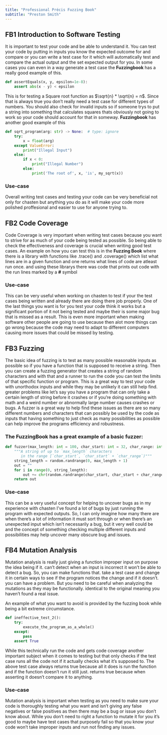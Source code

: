 ```yaml
---
title: "Professional Précis Fuzzing Book"
subtitle: "Preston Smith"
---
```


## **FB1** Introduction to Software Testing

It is important to test your code and be able to understand it. You can test your code by
putting in inputs you know the expected outcome for and compare or you can write a test
case for it which will automatically test and compare the actual output and the set expected
output for you. In some cases you can even in a way generate a test case the **Fuzzingbook**
has a really good example of this.

```python
def assertEquals(x, y, epsilon=1e-8):
    assert abs(x - y) < epsilon
```
This is for testing a Square root function as $\sqrt{n} * \sqrt{n} = n$.
Since that is always true you don't really need a test case for different types
of numbers. You should also check for invalid inputs so if someone trys to put
a string into something that calculates squares thats obviously not going to
work so your code should account for that in someway. **Fuzzingbook** has another
good example of this

```python
def sqrt_program(arg: str) -> None:  # type: ignore
    try:
        x = float(arg)
    except ValueError:
        print("Illegal Input")
    else:
        if x < 0:
            print("Illegal Number")
        else:
            print('The root of', x, 'is', my_sqrt(x))
```

### Use-case
Overall writing test cases and testing your code can be very beneficial not only
for chasten but anything you do as it will make your code more polished proffesional
and easier to use for anyone trying to.

## **FB2** Code Coverage

Code Coverage is very important when writing test cases because you want to strive
for as much of your code being tested as possible. So being able to check the
effectiveness and coverage is crucial when writing good test cases. An example on
how you can test this is in the **Fuzzing Book** where there is a library with functions
like .trace() and .coverage() which list what lines are in a given function and one
returns what lines of code are atleast run once. and using these librarys there was
code that prints out code with the run lines marked by a **#** symbol

### Use-case

This can be very useful when working on chasten to test if your the test cases being
written and already there are doing there job properly. One of the last things you
want is for you test your code think it works but a significant portion of it not
being tested and maybe their is some major bug that is missed as a result. This is
even more important when making software other people are going to use because then
alot more things can go wrong because the code may need to adapt to different computers
causing more issues that could be missed by testing.

## **FB3** Fuzzing

The basic idea of fuzzing is to test as many possible reasonable inputs as possible so if
you have a function that is supposed to receive a string. Then you can create a fuzzing
generator that creates a string of random characters and with that and a runner to run the
code you can test the limits of that specific function or program. This is a great way to
test your code with unorthodox inputs and while they may be unlikely it can still help find.
greater problems like let’s say you have a program that can only take a certain length of 
string before it crashes or if you’re doing something with math and a weird number or abnormally
large number causes crashes or bugs. A fuzzer is a great way to help find these issues as 
there are so many different numbers and characters that can possibly be used by the code as
inputs that having something to just check as many possibilities as possible can help improve
the programs efficiency and robustness.

### The **FuzzingBook** has a great example of a basic fuzzer:

```python
def fuzzer(max_length: int = 100, char_start: int = 32, char_range: int = 32) -> str:
    """A string of up to `max_length` characters
       in the range [`char_start`, `char_start` + `char_range`)"""
    string_length = random.randrange(0, max_length + 1)
    out = ""
    for i in range(0, string_length):
        out += chr(random.randrange(char_start, char_start + char_range))
    return out
```

### Use-case

This can be a very useful concept for helping to uncover bugs as in my experience with chasten
I've found a lot of bugs by just running the program with expected outputs. So, I can only 
imagine how many there are when there’s a lot of information it must sort through or when there’s
an unexpected input which isn't necessarily a bug, but it very well could be and the concept of 
something checking multiple different inputs and possibilities may help uncover many obscure bug
and issues.

## **FB4** Mutation Analysis

Mutation analysis is really just giving a function improper input on purpose the idea being if it.
can’t detect when an input is incorrect it won't be able to detect a bug. So, you can make functions that.
take a test case and change it in certain ways to see if the program notices the change and if it doesn’t.
you can have a problem. But you need to be careful when analyzing the mutations as they may be functionally.
identical to the original meaning you haven't found a real issue.

An example of what you want to avoid is provided by the fuzzing book while being a bit extreme circumstance.

```python
def ineffective_test_2():
    try:
        execute_the_program_as_a_whole()
    except:
        pass
    assert True
```

While this technically run the code and gets code coverage another important subject when it comes to testing
but that only checks if the test case runs all the code not if it actually checks what it’s supposed to. The above
test case always returns true because all it does is run the function and if the function doesn't run it still just.
returns true because when asserting it doesn't compare it to anything.

### Use-case

Mutation analysis is important when testing as you need to make sure your code is thoroughly testing what you want and
isn't giving any false negatives or false positives as then there may be a bug or issue you don't know about. While
you don't need to right a function to mutate it for you it’s good to maybe have test cases that purposely fail so
that you know your code won’t take improper inputs and run not finding any issues.
